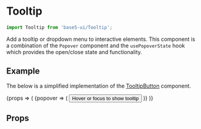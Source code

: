 

<Meta title="Components/Tooltip" component={Tooltip} />

# Tooltip

```jsx
import Tooltip from 'base5-ui/Tooltip';
```

Add a tooltip or dropdown menu to interactive elements. This component is a combination of the `Popover` component and the `usePopoverState` hook which provides the open/close state and functionality.

## Example

The below is a simplified implementation of the [TooltipButton](/src-tooltip-button-readme) component.

<Canvas>
	<Story
		name="Tooltip"
		args={{
			renderWhenClosed: true,
			delay: 250,
			placement: 'top',
			content: 'Hi, I am a useful tooltip',
			id: 'tooltip-id',
		}}
	>
		{props => (
			<Tooltip {...props}>
				{popover => (
					<Button
						ref={popover.ref}
						aria-describedby={props.id}
						onMouseEnter={popover.open}
						onMouseLeave={popover.close}
						onFocus={popover.open}
						onBlur={popover.close}
					>
						Hover or focus to show tooltip
					</Button>
				)}
			</Tooltip>
		)}
	</Story>
</Canvas>

## Props

<ArgsTable story="Tooltip" />
